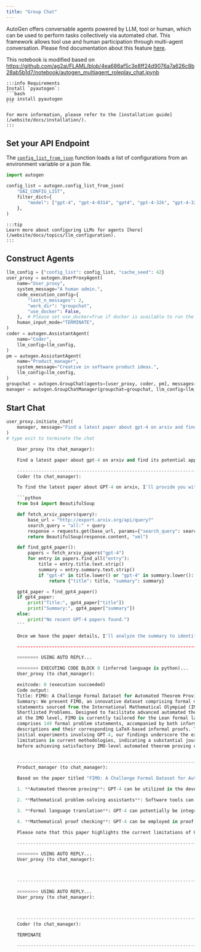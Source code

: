 ```yaml
---
title: "Group Chat"
---
```


AutoGen offers conversable agents powered by LLM, tool or human, which can be used to perform tasks collectively via automated chat. This framework allows tool use and human participation through multi-agent conversation.
Please find documentation about this feature [here](https://ag2ai.github.io/ag2/docs/Use-Cases/agent_chat).

This notebook is modified based on https://github.com/ag2ai/FLAML/blob/4ea686af5c3e8ff24d9076a7a626c8b28ab5b1d7/notebook/autogen_multiagent_roleplay_chat.ipynb

````{=mdx}
:::info Requirements
Install `pyautogen`:
```bash
pip install pyautogen
```

For more information, please refer to the [installation guide](/website/docs/installation/).
:::
````

## Set your API Endpoint

The [`config_list_from_json`](https://ag2ai.github.io/ag2/docs/reference/oai/openai_utils#config_list_from_json) function loads a list of configurations from an environment variable or a json file.

```python
import autogen

config_list = autogen.config_list_from_json(
    "OAI_CONFIG_LIST",
    filter_dict={
        "model": ["gpt-4", "gpt-4-0314", "gpt4", "gpt-4-32k", "gpt-4-32k-0314", "gpt-4-32k-v0314"],
    },
)
```

```{=mdx}
:::tip
Learn more about configuring LLMs for agents [here](/website/docs/topics/llm_configuration).
:::
```

## Construct Agents

```python
llm_config = {"config_list": config_list, "cache_seed": 42}
user_proxy = autogen.UserProxyAgent(
    name="User_proxy",
    system_message="A human admin.",
    code_execution_config={
        "last_n_messages": 2,
        "work_dir": "groupchat",
        "use_docker": False,
    },  # Please set use_docker=True if docker is available to run the generated code. Using docker is safer than running the generated code directly.
    human_input_mode="TERMINATE",
)
coder = autogen.AssistantAgent(
    name="Coder",
    llm_config=llm_config,
)
pm = autogen.AssistantAgent(
    name="Product_manager",
    system_message="Creative in software product ideas.",
    llm_config=llm_config,
)
groupchat = autogen.GroupChat(agents=[user_proxy, coder, pm], messages=[], max_round=12)
manager = autogen.GroupChatManager(groupchat=groupchat, llm_config=llm_config)
```

## Start Chat

````python
user_proxy.initiate_chat(
    manager, message="Find a latest paper about gpt-4 on arxiv and find its potential applications in software."
)
# type exit to terminate the chat

    User_proxy (to chat_manager):

    Find a latest paper about gpt-4 on arxiv and find its potential applications in software.

    --------------------------------------------------------------------------------
    Coder (to chat_manager):

    To find the latest paper about GPT-4 on arxiv, I'll provide you with a Python code that fetches the most recent papers from the arxiv API and filters the results to get the most relevant paper related to GPT-4. After fetching the paper, I'll extract the information for potential applications in software. Please execute the following Python code:

    ```python
    from bs4 import BeautifulSoup

    def fetch_arxiv_papers(query):
        base_url = "http://export.arxiv.org/api/query?"
        search_query = "all:" + query
        response = requests.get(base_url, params={"search_query": search_query, "sortBy": "submittedDate", "sortOrder": "descending"})
        return BeautifulSoup(response.content, "xml")

    def find_gpt4_paper():
        papers = fetch_arxiv_papers("gpt-4")
        for entry in papers.find_all("entry"):
            title = entry.title.text.strip()
            summary = entry.summary.text.strip()
            if "gpt-4" in title.lower() or "gpt-4" in summary.lower():
                return {"title": title, "summary": summary}

    gpt4_paper = find_gpt4_paper()
    if gpt4_paper:
        print("Title:", gpt4_paper["title"])
        print("Summary:", gpt4_paper["summary"])
    else:
        print("No recent GPT-4 papers found.")
    ```

    Once we have the paper details, I'll analyze the summary to identify potential applications in software development.

    --------------------------------------------------------------------------------

    >>>>>>>> USING AUTO REPLY...

    >>>>>>>> EXECUTING CODE BLOCK 0 (inferred language is python)...
    User_proxy (to chat_manager):

    exitcode: 0 (execution succeeded)
    Code output:
    Title: FIMO: A Challenge Formal Dataset for Automated Theorem Proving
    Summary: We present FIMO, an innovative dataset comprising formal mathematical problem
    statements sourced from the International Mathematical Olympiad (IMO)
    Shortlisted Problems. Designed to facilitate advanced automated theorem proving
    at the IMO level, FIMO is currently tailored for the Lean formal language. It
    comprises 149 formal problem statements, accompanied by both informal problem
    descriptions and their corresponding LaTeX-based informal proofs. Through
    initial experiments involving GPT-4, our findings underscore the existing
    limitations in current methodologies, indicating a substantial journey ahead
    before achieving satisfactory IMO-level automated theorem proving outcomes.


    --------------------------------------------------------------------------------
    Product_manager (to chat_manager):

    Based on the paper titled "FIMO: A Challenge Formal Dataset for Automated Theorem Proving" and its summary, the potential applications of GPT-4 in software development can be related to the field of automated theorem proving.

    1. **Automated theorem proving**: GPT-4 can be utilized in the development of automated theorem proving software that attempts to prove complex mathematical problems taken from International Mathematical Olympiad (IMO) or other challenging sources. By fine-tuning GPT-4 with a dataset like FIMO consisting of formal mathematical problems, the model can potentially better understand the problem statements and generate appropriate proofs.

    2. **Mathematical problem-solving assistants**: Software tools can be developed using GPT-4 to guide users in solving complex mathematical problems. The AI model can be integrated into educational platforms, online math tutoring services, or even standalone tools to help make solving problems easier and faster for students and professionals alike.

    3. **Formal language translation**: GPT-4 can potentially be integrated into software for translating between formal languages, assisting in the understanding and comparison of various formal systems. This would be especially useful in research communities employing different formal languages and wanting to share ideas and results.

    4. **Mathematical proof checking**: GPT-4 can be employed in proof-checking software to identify and correct inconsistencies. By improving the correctness of proofs, this application would ultimately help users save time and contribute to the overall quality of mathematical research.

    Please note that this paper highlights the current limitations of GPT-4 in the context of IMO-level theorem proving. Nevertheless, these potential applications suggest directions for further research and software development as the model and related techniques continue to improve.

    --------------------------------------------------------------------------------

    >>>>>>>> USING AUTO REPLY...
    User_proxy (to chat_manager):



    --------------------------------------------------------------------------------

    >>>>>>>> USING AUTO REPLY...
    User_proxy (to chat_manager):



    --------------------------------------------------------------------------------
    Coder (to chat_manager):

    TERMINATE

    --------------------------------------------------------------------------------

````
